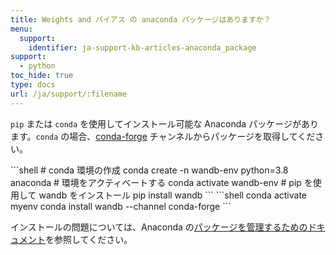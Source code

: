 ```yaml
---
title: Weights and バイアス の anaconda パッケージはありますか？
menu:
  support:
    identifier: ja-support-kb-articles-anaconda_package
support:
  - python
toc_hide: true
type: docs
url: /ja/support/:filename
---
```

`pip` または `conda` を使用してインストール可能な Anaconda パッケージがあります。`conda` の場合、[conda-forge](https://conda-forge.org) チャンネルからパッケージを取得してください。

<Tabs>
<Tab title="Tab">
```shell
# conda 環境の作成
conda create -n wandb-env python=3.8 anaconda
# 環境をアクティベートする
conda activate wandb-env
# pip を使用して wandb をインストール
pip install wandb
```
</Tab>
<Tab title="Tab">
```shell
conda activate myenv
conda install wandb --channel conda-forge
```
</Tab>
</Tabs>

インストールの問題については、Anaconda の[パッケージを管理するためのドキュメント](https://docs.conda.io/projects/conda/en/latest/user-guide/tasks/manage-pkgs.html)を参照してください。